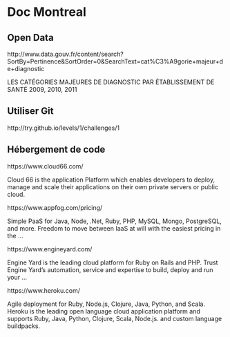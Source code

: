 Doc Montreal
========================================================

Open Data
---------
http://www.data.gouv.fr/content/search?SortBy=Pertinence&SortOrder=0&SearchText=cat%C3%A9gorie+majeur+de+diagnostic

LES CATÉGORIES MAJEURES DE DIAGNOSTIC PAR ÉTABLISSEMENT DE SANTÉ 2009, 2010, 2011

Utiliser Git
------------
http://try.github.io/levels/1/challenges/1

Hébergement de code
-------------------
https://www.cloud66.com/

Cloud 66 is the application Platform which enables developers to deploy, manage and scale their applications on their own private servers or public cloud.

https://www.appfog.com/pricing/

Simple PaaS for Java, Node, .Net, Ruby, PHP, MySQL, Mongo, PostgreSQL, and more. Freedom to move between IaaS at will with the easiest pricing in the ...

https://www.engineyard.com/

Engine Yard is the leading cloud platform for Ruby on Rails and PHP. Trust Engine Yard's automation, service and expertise to build, deploy and run your ...

https://www.heroku.com/

Agile deployment for Ruby, Node.js, Clojure, Java, Python, and Scala. Heroku is the leading open language cloud application platform and supports Ruby, Java, Python, Clojure, Scala, Node.js. and custom language buildpacks.

